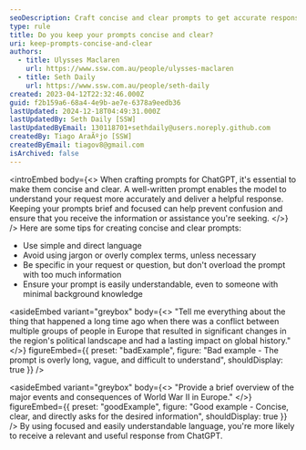 ```yaml
---
seoDescription: Craft concise and clear prompts to get accurate responses from ChatGPT.
type: rule
title: Do you keep your prompts concise and clear?
uri: keep-prompts-concise-and-clear
authors:
  - title: Ulysses Maclaren
    url: https://www.ssw.com.au/people/ulysses-maclaren
  - title: Seth Daily
    url: https://www.ssw.com.au/people/seth-daily
created: 2023-04-12T22:32:46.000Z
guid: f2b159a6-68a4-4e9b-ae7e-6378a9eedb36
lastUpdated: 2024-12-18T04:49:31.000Z
lastUpdatedBy: Seth Daily [SSW]
lastUpdatedByEmail: 130118701+sethdaily@users.noreply.github.com
createdBy: Tiago AraÃºjo [SSW]
createdByEmail: tiagov8@gmail.com
isArchived: false
---
```


<introEmbed
  body={<>
When crafting prompts for ChatGPT, it's essential to make them concise and clear. A well-written prompt enables the model to understand your request more accurately and deliver a helpful response. Keeping your prompts brief and focused can help prevent confusion and ensure that you receive the information or assistance you're seeking.
  </>}
/>
Here are some tips for creating concise and clear prompts:

* Use simple and direct language
* Avoid using jargon or overly complex terms, unless necessary
* Be specific in your request or question, but don't overload the prompt with too much information
* Ensure your prompt is easily understandable, even to someone with minimal background knowledge

<asideEmbed
  variant="greybox"
  body={<>
    "Tell me everything about the thing that happened a long time ago when there was a conflict between multiple groups of people in Europe that resulted in significant changes in the region's political landscape and had a lasting impact on global history."
  </>}
  figureEmbed={{
    preset: "badExample",
    figure: "Bad example - The prompt is overly long, vague, and difficult to understand",
    shouldDisplay: true
  }}
/>

<asideEmbed
  variant="greybox"
  body={<>
    "Provide a brief overview of the major events and consequences of World War II in Europe."
  </>}
  figureEmbed={{
    preset: "goodExample",
    figure: "Good example - Concise, clear, and directly asks for the desired information",
    shouldDisplay: true
  }}
/>
By using focused and easily understandable language, you're more likely to receive a relevant and useful response from ChatGPT.
